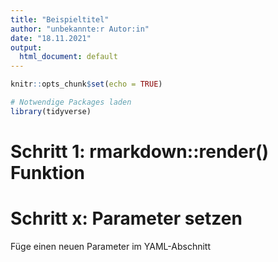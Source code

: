```yaml
---
title: "Beispieltitel"
author: "unbekannte:r Autor:in"
date: "18.11.2021"
output:
  html_document: default
---
```


```r
knitr::opts_chunk$set(echo = TRUE)

# Notwendige Packages laden
library(tidyverse)
```

<!-- Anleitung einfügen -->

# Schritt 1: rmarkdown::render() Funktion


# Schritt x: Parameter setzen

<!-- Im Folgenden nutzen wir den bisher erstellten Report. In dieser Übung geht es darum, Parameter in diesem Report zu definieren und in den Report einzufügen. Damit erreichen wir, dass wir bestimmte Verhaltensweisen durch die Parameter automatisiert verändern können, ohne im Dokument selbst etwas ändern zu müssen. Denn dafür haben wir die Parameter als Platzhalter dienen. -->

Füge einen neuen Parameter im YAML-Abschnitt

